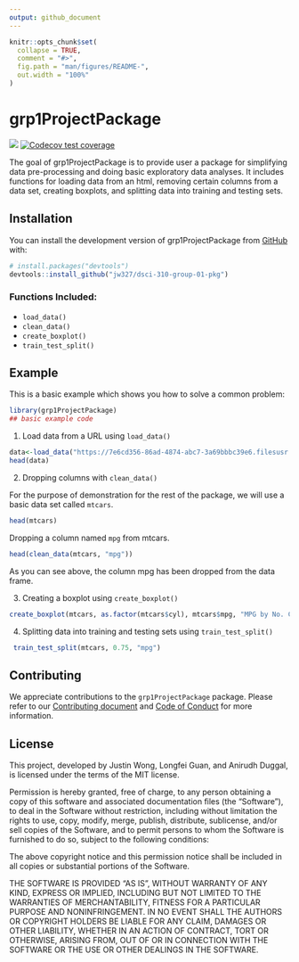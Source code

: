 ```yaml
---
output: github_document
---
```


<!-- README.md is generated from README.Rmd. Please edit that file -->

```r
knitr::opts_chunk$set(
  collapse = TRUE,
  comment = "#>",
  fig.path = "man/figures/README-",
  out.width = "100%"
)
```

# grp1ProjectPackage

<!-- badges: start -->
![](https://github.com/jw327/dsci-310-group-01-pkg/actions/workflows/test_coverage.yaml/badge.svg)
[![Codecov test coverage](https://codecov.io/gh/jw327/dsci-310-group-01-pkg/branch/main/graph/badge.svg)](https://app.codecov.io/gh/jw327/dsci-310-group-01-pkg?branch=main)
<!-- badges: end -->

The goal of grp1ProjectPackage is to provide user a package for simplifying data pre-processing and doing basic exploratory data analyses. It includes functions for loading data from an html, removing certain columns from a data set, creating boxplots, and splitting data into training and testing sets.

## Installation

You can install the development version of grp1ProjectPackage from [GitHub](https://github.com/) with:

``` r
# install.packages("devtools")
devtools::install_github("jw327/dsci-310-group-01-pkg")
```

### Functions Included:
- `load_data()`
- `clean_data()`
- `create_boxplot()`
- `train_test_split()`

## Example

This is a basic example which shows you how to solve a common problem:

```r
library(grp1ProjectPackage)
## basic example code
```

1. Load data from a URL using `load_data()`

```r
data<-load_data("https://7e6cd356-86ad-4874-abc7-3a69bbbc39e6.filesusr.com/ugd/c5a545_c1b17c070c984dfcb14cf1c3bb0b6e67.csv?dn=garments_worker_productivity.csv")
head(data)
```

2. Dropping columns with `clean_data()`

For the purpose of demonstration for the rest of the package, we will use a basic data set called `mtcars`. 

```r
head(mtcars)
```

Dropping a column named `mpg` from mtcars.

```r
head(clean_data(mtcars, "mpg"))
```

As you can see above, the column mpg has been dropped from the data frame.

3. Creating a boxplot using `create_boxplot()`

```r
create_boxplot(mtcars, as.factor(mtcars$cyl), mtcars$mpg, "MPG by No. Cylinders", "No. Cylinders", "mpg")
```

4. Splitting data into training and testing sets using `train_test_split()`

```r
 train_test_split(mtcars, 0.75, "mpg")
```

## Contributing

We appreciate contributions to the `grp1ProjectPackage` package. Please refer to our [Contributing document](https://github.com/jw327/dsci-310-group-01-pkg/blob/main/CONTRIBUTING.md) and [Code of Conduct](https://github.com/jw327/dsci-310-group-01-pkg/blob/main/CODE_OF_CONDUCT.md) for more information.

## License

This project, developed by Justin Wong, Longfei Guan, and Anirudh Duggal, is licensed under the terms of the MIT license.

Permission is hereby granted, free of charge, to any person obtaining a copy of this software and associated documentation files (the "Software"), to deal in the Software without restriction, including without limitation the rights to use, copy, modify, merge, publish, distribute, sublicense, and/or sell copies of the Software, and to permit persons to whom the Software is furnished to do so, subject to the following conditions:

The above copyright notice and this permission notice shall be included in all copies or substantial portions of the Software.

THE SOFTWARE IS PROVIDED "AS IS", WITHOUT WARRANTY OF ANY KIND, EXPRESS OR IMPLIED, INCLUDING BUT NOT LIMITED TO THE WARRANTIES OF MERCHANTABILITY, FITNESS FOR A PARTICULAR PURPOSE AND NONINFRINGEMENT. IN NO EVENT SHALL THE AUTHORS OR COPYRIGHT HOLDERS BE LIABLE FOR ANY CLAIM, DAMAGES OR OTHER LIABILITY, WHETHER IN AN ACTION OF CONTRACT, TORT OR OTHERWISE, ARISING FROM, OUT OF OR IN CONNECTION WITH THE SOFTWARE OR THE USE OR OTHER DEALINGS IN THE SOFTWARE.
